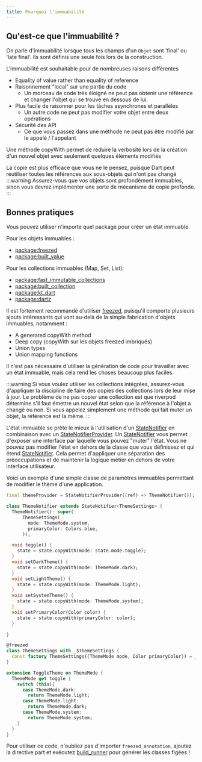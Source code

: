 ```yaml
---
title: Pourquoi l'immuabilité
---
```



## Qu'est-ce que l'immuabilité ?

On parle d'immuabilité lorsque tous les champs d'un `Objet` sont 'final' ou 'late final'.
Ils sont définis une seule fois lors de la construction.

L'immuabilité est souhaitable pour de nombreuses raisons différentes

- Equality of value rather than equality of reference
- Raisonnement "local" sur une partie du code
  - Un morceau de code très éloigné ne peut pas obtenir une référence et changer l'objet qui se trouve en dessous de lui.
- Plus facile de raisonner pour les tâches asynchrones et parallèles
  - Un autre code ne peut pas modifier votre objet entre deux opérations
- Sécurité des API
  - Ce que vous passez dans une méthode ne peut pas être modifié par le appelé / l'appelant

Une méthode copyWith permet de réduire la verbosité lors de la création d'un nouvel objet avec seulement quelques éléments modifiés

La copie est plus efficace que vous ne le pensez, puisque Dart peut réutiliser toutes les références aux sous-objets qui n'ont pas changé
:::warning
Assurez-vous que vos objets sont profondément immuables, sinon vous devrez implémenter une sorte de mécanisme de copie profonde.
:::

## Bonnes pratiques

Vous pouvez utiliser n'importe quel package pour créer un état immuable.

Pour les objets immuables :

- [package:freezed](https://pub.dev/packages/freezed)
- [package:built_value](https://pub.dev/packages/built_value)

Pour les collections immuables (Map, Set, List):

- [package:fast_immutable_collections](https://pub.dev/packages/fast_immutable_collections)
- [package:built_collection](https://pub.dev/packages/built_collection)
- [package:kt_dart](https://pub.dev/packages/kt_dart)
- [package:dartz](https://pub.dev/packages/dartz)

Il est fortement recommandé d'utiliser [freezed],
puisqu'il comporte plusieurs ajouts intéressants qui vont au-delà de la simple fabrication d'objets immuables, notamment :

- A generated copyWith method
- Deep copy (copyWith sur les objets freezed imbriqués)
- Union types
- Union mapping functions

Il n'est pas nécessaire d'utiliser la génération de code pour travailler avec un état immuable, mais cela rend les choses beaucoup plus faciles.

:::warning
Si vous voulez utiliser les collections intégrées, assurez-vous d'appliquer la discipline de faire des copies des collections lors de leur mise à jour.
Le problème de ne pas copier une collection est que riverpod détermine s'il faut émettre un nouvel état selon que la référence à l'objet a changé ou non.
Si vous appelez simplement une méthode qui fait muter un objet, la référence est la même.
:::

L'état immuable se prête le mieux à l'utilisation d'un [StateNotifier] en combinaison avec un [StateNotifierProvider].
Un [StateNotifier] vous permet d'exposer une interface par laquelle vous pouvez "muter" l'état.
Vous ne pouvez pas modifier l'état en dehors de la classe que vous définissez et qui étend [StateNotifier].
Cela permet d'appliquer une séparation des préoccupations et de maintenir la logique métier en dehors de votre interface utilisateur.

Voici un exemple d'une simple classe de paramètres immuables permettant de modifier le thème d'une application.

```dart
final themeProvider = StateNotifierProvider((ref) => ThemeNotifier());

class ThemeNotifier extends StateNotifier<ThemeSettings> {
  ThemeNotifier(): super(
      ThemeSettings(
        mode: ThemeMode.system,
        primaryColor: Colors.blue,
      ));

  void toggle() {
    state = state.copyWith(mode: state.mode.toggle);
  }
  void setDarkTheme() {
    state = state.copyWith(mode: ThemeMode.dark);
  }
  void setLightTheme() {
    state = state.copyWith(mode: ThemeMode.light);
  }
  void setSystemTheme() {
    state = state.copyWith(mode: ThemeMode.system);
  }
  void setPrimaryColor(Color color) {
    state = state.copyWith(primaryColor: color);
  }

}

@freezed
class ThemeSettings with _$ThemeSettings {
  const factory ThemeSettings({ThemeMode mode, Color primaryColor}) = _ThemeSettings;
}

extension ToggleTheme on ThemeMode {
  ThemeMode get toggle {
    switch (this){
      case ThemeMode.dark:
        return ThemeMode.light;
      case ThemeMode.light:
        return ThemeMode.dark;
      case ThemeMode.system:
        return ThemeMode.system;
    }
  }
}
```

Pour utiliser ce code, n'oubliez pas d'importer `freezed_annotation`, ajoutez la directive part et exécutez [build_runner] pour générer les classes figées !

[changenotifier]: https://api.flutter.dev/flutter/foundation/ChangeNotifier-class.html
[statenotifier]: https://pub.dev/documentation/riverpod/latest/riverpod/StateNotifier-class.html
[statenotifierprovider]: https://pub.dev/documentation/riverpod/latest/riverpod/StateNotifierProvider-class.html
[asyncvalue]: https://pub.dev/documentation/riverpod/latest/riverpod/AsyncValue-class.html
[freezed]: https://pub.dev/packages/freezed
[build_runner]: https://pub.dev/packages/build_runner
